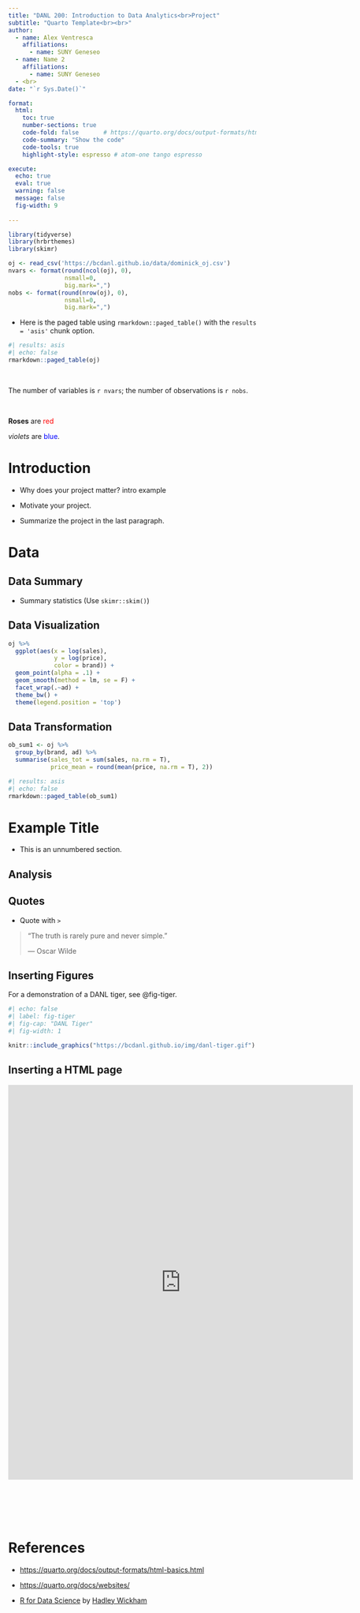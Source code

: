 ```yaml
---
title: "DANL 200: Introduction to Data Analytics<br>Project"
subtitle: "Quarto Template<br><br>" 
author: 
  - name: Alex Ventresca
    affiliations:
      - name: SUNY Geneseo
  - name: Name 2
    affiliations:
      - name: SUNY Geneseo
  - <br>
date: "`r Sys.Date()`"

format: 
  html:
    toc: true
    number-sections: true
    code-fold: false       # https://quarto.org/docs/output-formats/html-code.html
    code-summary: "Show the code"
    code-tools: true
    highlight-style: espresso # atom-one tango espresso

execute: 
  echo: true
  eval: true
  warning: false
  message: false
  fig-width: 9
  
---
```



```r
library(tidyverse)
library(hrbrthemes)
library(skimr)

```


```r
oj <- read_csv('https://bcdanl.github.io/data/dominick_oj.csv')
nvars <- format(round(ncol(oj), 0), 
                nsmall=0, 
                big.mark=",") 
nobs <- format(round(nrow(oj), 0), 
                nsmall=0, 
                big.mark=",")
```

- Here is the paged table using `rmarkdown::paged_table()` with the `results = 'asis'` chunk option.

```r
#| results: asis
#| echo: false
rmarkdown::paged_table(oj) 
```

<br>


The number of variables is `r nvars`; the number of observations is `r nobs`.

<br>

**Roses** are <span style="color: red;">red</span>

*violets* are <span style="color: blue;">blue</span>.



# Introduction

- Why does your project matter? intro example

- Motivate your project.

- Summarize the project in the last paragraph.


# Data

## Data Summary

- Summary statistics (Use `skimr::skim()`)


## Data Visualization

```r
oj %>% 
  ggplot(aes(x = log(sales), 
             y = log(price),
             color = brand)) +
  geom_point(alpha = .1) +
  geom_smooth(method = lm, se = F) +
  facet_wrap(.~ad) +
  theme_bw() +
  theme(legend.position = 'top')
```



## Data Transformation

```r
ob_sum1 <- oj %>% 
  group_by(brand, ad) %>% 
  summarise(sales_tot = sum(sales, na.rm = T),
            price_mean = round(mean(price, na.rm = T), 2))
```


```r
#| results: asis
#| echo: false
rmarkdown::paged_table(ob_sum1) 
```

# Example Title {.unnumbered}
- This is an unnumbered section.




## Analysis


## Quotes
- Quote with `>`

> "The truth is rarely pure and never simple."
>
> --- Oscar Wilde



## Inserting Figures
For a demonstration of a DANL tiger, see @fig-tiger.

```r
#| echo: false
#| label: fig-tiger
#| fig-cap: "DANL Tiger"
#| fig-width: 1

knitr::include_graphics("https://bcdanl.github.io/img/danl-tiger.gif")
```



## Inserting a HTML page
````{=html}
<style>iframe{height: 800px; width: 700px}</style>
<iframe height="100%" width="100%" frameborder="no"
src="https://bcdanl.shinyapps.io/01_old_faithful/">
</iframe>
```` 


<br><br><br><br>

# References

- [https://quarto.org/docs/output-formats/html-basics.html](https://quarto.org/docs/output-formats/html-basics.html)

- [https://quarto.org/docs/websites/](https://quarto.org/docs/websites/)

- [R for Data Science](http://r4ds.hadley.nz) by [Hadley Wickham](https://hadley.nz)